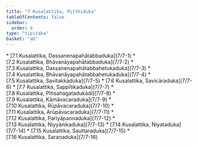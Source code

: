 ```yaml
---
title: "7 Kusalattika, Piṭṭhiduka"
tableOfContents: false
sidebar:
  order: 8
type: "tipitaka"
basket: "ab"
---
```



<DynamicBreadcrumb />



<TableOfContents>
* [7.1 Kusalattika, Dassanenapahātabbaduka](7/7-1)
* [7.2 Kusalattika, Bhāvanāyapahātabbaduka](7/7-2)
* [7.3 Kusalattika, Dassanenapahātabbahetukaduka](7/7-3)
* [7.4 Kusalattika, Bhāvanāyapahātabbahetukaduka](7/7-4)
* [7.5 Kusalattika, Savitakkaduka](7/7-5)
* [7.6 Kusalattika, Savicāraduka](7/7-6)
* [7.7 Kusalattika, Sappītikaduka](7/7-7)
* [7.8 Kusalattika, Pītisahagatadukādi](7/7-8)
* [7.9 Kusalattika, Kāmāvacaraduka](7/7-9)
* [7.10 Kusalattika, Rūpāvacaraduka](7/7-10)
* [7.11 Kusalattika, Arūpāvacaraduka](7/7-11)
* [7.12 Kusalattika, Pariyāpannaduka](7/7-12)
* [7.13 Kusalattika, Niyyānikaduka](7/7-13)
* [7.14 Kusalattika, Niyataduka](7/7-14)
* [7.15 Kusalattika, Sauttaraduka](7/7-15)
* [7.16 Kusalattika, Saraṇaduka](7/7-16)
</TableOfContents>